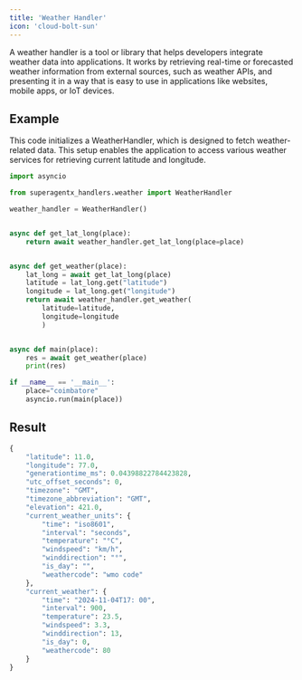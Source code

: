 ```yaml
---
title: 'Weather Handler'
icon: 'cloud-bolt-sun'
---
```


A weather handler is a tool or library that helps developers integrate weather data into applications.
It works by retrieving real-time or forecasted weather information from external sources, such as weather
APIs, and presenting it in a way that is easy to use in applications like websites, mobile apps, or IoT devices.

## Example
This code initializes a WeatherHandler, which is designed to fetch weather-related data. This setup enables the
application to access various weather services for retrieving current latitude and longitude.

```python weather_handler.py
import asyncio

from superagentx_handlers.weather import WeatherHandler

weather_handler = WeatherHandler()


async def get_lat_long(place):
    return await weather_handler.get_lat_long(place=place)


async def get_weather(place):
    lat_long = await get_lat_long(place)
    latitude = lat_long.get("latitude")
    longitude = lat_long.get("longitude")
    return await weather_handler.get_weather(
        latitude=latitude,
        longitude=longitude
        )


async def main(place):
    res = await get_weather(place)
    print(res)

if __name__ == '__main__':
    place="coimbatore"
    asyncio.run(main(place))
```

## Result
```python weather
{
    "latitude": 11.0,
    "longitude": 77.0,
    "generationtime_ms": 0.04398822784423828,
    "utc_offset_seconds": 0,
    "timezone": "GMT",
    "timezone_abbreviation": "GMT",
    "elevation": 421.0,
    "current_weather_units": {
        "time": "iso8601",
        "interval": "seconds",
        "temperature": "°C",
        "windspeed": "km/h",
        "winddirection": "°",
        "is_day": "",
        "weathercode": "wmo code"
    },
    "current_weather": {
        "time": "2024-11-04T17: 00",
        "interval": 900,
        "temperature": 23.5,
        "windspeed": 3.3,
        "winddirection": 13,
        "is_day": 0,
        "weathercode": 80
    }
}

```